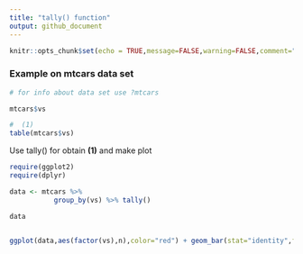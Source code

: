 ---
title: "tally() function"
output: github_document
---

```{r setup, include=FALSE}
knitr::opts_chunk$set(echo = TRUE,message=FALSE,warning=FALSE,comment="")
```

### Example on mtcars data set

```{r}
# for info about data set use ?mtcars

mtcars$vs

#  (1)
table(mtcars$vs)   

```

Use tally() for obtain **(1)** and make plot

```{r}
require(ggplot2)
require(dplyr)

data <- mtcars %>% 
           group_by(vs) %>% tally()

data
                          

ggplot(data,aes(factor(vs),n),color="red") + geom_bar(stat="identity",fill = "#FF6666") + xlab("")

```

